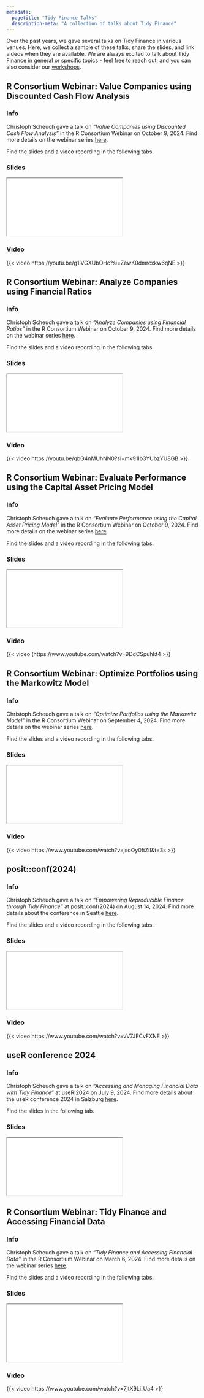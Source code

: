 ```yaml
---
metadata:
  pagetitle: "Tidy Finance Talks"
  description-meta: "A collection of talks about Tidy Finance"
---
```


Over the past years, we gave several talks on Tidy Finance in various venues. Here, we collect a sample of these talks, share the slides, and link videos when they are available. We are always excited to talk about Tidy Finance in general or specific topics - feel free to reach out, and you can also consider our [workshops](https://www.tidy-finance.org/workshops/reproducible-research-workflows.html).

## R Consortium Webinar: Value Companies using Discounted Cash Flow Analysis

::: {.panel-tabset}
### Info

Christoph Scheuch gave a talk on *"Value Companies using Discounted Cash Flow Analysis"* in the R Consortium Webinar on October 9, 2024. Find more details on the webinar series  [here](https://r-consortium.org/webinars/tidy-finance-webinar-series.html).

Find the slides and a video recording in the following tabs.

### Slides
```{=html}
<iframe class="slide-deck" src="r-consortium/discounted-cash-flow-analysis.html"></iframe>
```

### Video
{{< video https://youtu.be/g1lVGXUbOHc?si=ZewK0dmrcxkw6qNE >}}
:::


## R Consortium Webinar: Analyze Companies using Financial Ratios

::: {.panel-tabset}
### Info

Christoph Scheuch gave a talk on *"Analyze Companies using Financial Ratios"* in the R Consortium Webinar on October 9, 2024. Find more details on the webinar series  [here](https://r-consortium.org/webinars/tidy-finance-webinar-series.html).

Find the slides and a video recording in the following tabs.

### Slides
```{=html}
<iframe class="slide-deck" src="r-consortium/financial-ratios.html"></iframe>
```

### Video
{{< video https://youtu.be/qbG4nMUhNN0?si=mk91Ib3YUbzYU8GB >}}
:::


## R Consortium Webinar: Evaluate Performance using the Capital Asset Pricing Model

::: {.panel-tabset}
### Info

Christoph Scheuch gave a talk on *"Evaluate Performance using the Capital Asset Pricing Model"* in the R Consortium Webinar on October 9, 2024. Find more details on the webinar series  [here](https://r-consortium.org/webinars/tidy-finance-webinar-series.html).

Find the slides and a video recording in the following tabs.

### Slides
```{=html}
<iframe class="slide-deck" src="r-consortium/capital-asset-pricing-model.html"></iframe>
```

### Video
{{< video (https://www.youtube.com/watch?v=9DdCSpuhkt4 >}}
:::


## R Consortium Webinar: Optimize Portfolios using the Markowitz Model

::: {.panel-tabset}
### Info

Christoph Scheuch gave a talk on *"Optimize Portfolios using the Markowitz Model"* in the R Consortium Webinar on September 4, 2024. Find more details on the webinar series  [here](https://r-consortium.org/webinars/tidy-finance-webinar-series.html).

Find the slides and a video recording in the following tabs.


### Slides
```{=html}
<iframe class="slide-deck" src="r-consortium/markowitz-model.html"></iframe>
```

### Video
{{< video https://www.youtube.com/watch?v=jsdOy0ftZiI&t=3s >}}
:::


## posit::conf(2024)
 
::: {.panel-tabset}
### Info

Christoph Scheuch gave a talk on *"Empowering Reproducible Finance through Tidy Finance"* at posit::conf(2024) on August 14, 2024. Find more details about the conference in Seattle  [here](https://posit.co/blog/talks-and-workshops-from-posit-conf-2024/).

Find the slides and a video recording in the following tabs.

### Slides

```{=html}
<iframe class="slide-deck" src="posit-conf-2024/slides.html"></iframe>
```

### Video
{{< video https://www.youtube.com/watch?v=vV7JECvFXNE >}}
:::


## useR conference 2024

::: {.panel-tabset}
### Info

Christoph Scheuch gave a talk on *"Accessing and Managing Financial Data with Tidy Finance"* at useR!2024 on July 9, 2024. Find more details about the useR conference 2024 in Salzburg  [here](https://userconf2024.sched.com/event/1c8wI).

Find the slides in the following tab.

### Slides
```{=html}
<iframe class="slide-deck" src="user-conference-2024/slides.html"></iframe>
```
:::


## R Consortium Webinar: Tidy Finance and Accessing Financial Data

::: {.panel-tabset}
### Info

Christoph Scheuch gave a talk on *"Tidy Finance and Accessing Financial Data"* in the R Consortium Webinar on March 6, 2024. Find more details on the webinar series  [here](https://www.r-consortium.org/webinars/new-webinar-tidy-finance-and-accessing-financial-data).

Find the slides and a video recording in the following tabs.

### Slides
```{=html}
<iframe class="slide-deck" src="r-consortium/accessing-financial-data.html"></iframe>
```

### Video
{{< video https://www.youtube.com/watch?v=7jtX9Li_Ua4 >}}
:::

